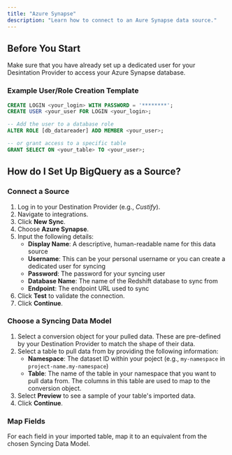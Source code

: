 ```yaml
---
title: "Azure Synapse"
description: "Learn how to connect to an Aure Synapse data source."
---
```


## Before You Start 

Make sure that you have already set up a dedicated user for your Desintation Provider to access your Azure Synapse  database. 

### Example User/Role Creation Template

```sql 
CREATE LOGIN <your_login> WITH PASSWORD = '********';
CREATE USER <your_user FOR LOGIN <your_login>;  

-- Add the user to a database role
ALTER ROLE [db_datareader] ADD MEMBER <your_user>;

-- or grant access to a specific table
GRANT SELECT ON <your_table> TO <your_user>;  
```

## How do I Set Up BigQuery as a Source?

### Connect a Source

1. Log in to your Destination Provider (e.g., *Custify*).
2. Navigate to integrations. 
3. Click **New Sync**.
4. Choose **Azure Synapse**.
5. Input the following details:
    - **Display Name**: A descriptive, human-readable name for this data source
    - **Username**: This can be your personal username or you can create a dedicated user for syncing
    - **Password**: The password for your syncing user
    - **Database Name**: The name of the Redshift database to sync from
    - **Endpoint**: The endpoint URL used to sync
6. Click **Test** to validate the connection.
7. Click **Continue**.

### Choose a Syncing Data Model

1. Select a conversion object for your pulled data. These are pre-defined by your Destination Provider to match the shape of their data.
2. Select a table to pull data from by providing the following information:
    - **Namespace**: The dataset ID within your poject (e.g., `my-namespace` in `project-name.my-namespace`)
    - **Table**: The name of the table in your namespace that you want to pull data from. The columns in this table are used to map to the conversion object.
3. Select **Preview** to see a sample of your table's imported data.
4. Click **Continue**.

### Map Fields

For each field in your imported table, map it to an equivalent from the chosen Syncing Data Model. 